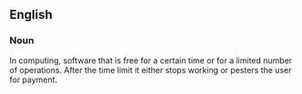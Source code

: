 ==English==
===Noun===
In computing, software that is free for a certain time or for a limited number of operations.  After the time limit it either stops working or pesters the user for payment.